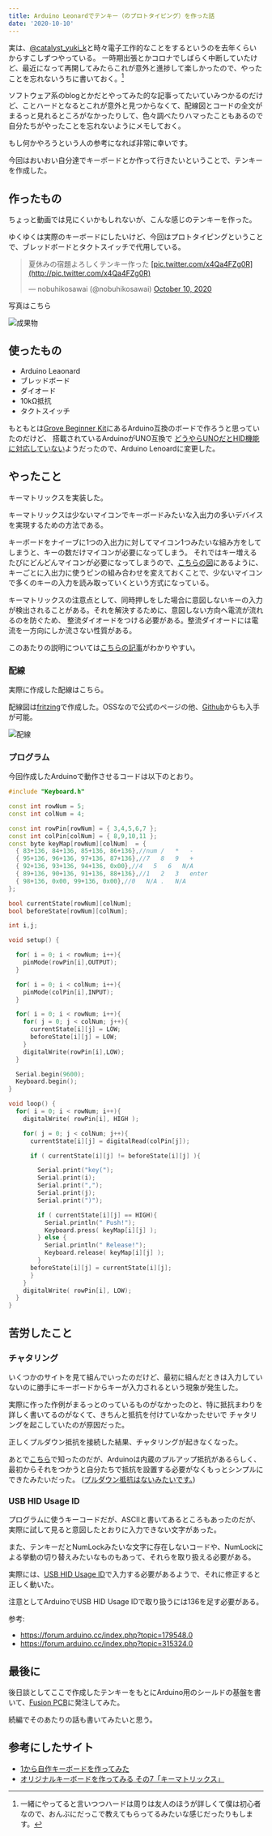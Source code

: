 ```yaml
---
title: Arduino Leonardでテンキー（のプロトタイピング）を作った話
date: '2020-10-10'
---
```


実は、[@catalyst_yuki_k](https://twitter.com/catalyst_yuki_k)と時々電子工作的なことをするというのを去年くらいからすこしずつやっている。
一時期出張とかコロナでしばらく中断していたけど、最近になって再開してみたらこれが意外と進捗して楽しかったので、やったことを忘れないうちに書いておく。[^1]

ソフトウェア系のblogとかだとやってみた的な記事ってたいていみつかるのだけど、ことハードとなるとこれが意外と見つからなくて、配線図とコードの全文が
まるっと見れるところがなかったりして、色々調べたりハマったこともあるので自分たちがやったことを忘れないようにメモしておく。

もし何かやろうという人の参考になれば非常に幸いです。

今回はおいおい自分達でキーボードとか作って行きたいということで、テンキーを作成した。

## 作ったもの

ちょっと動画では見にくいかもしれないが、こんな感じのテンキーを作った。

ゆくゆくは実際のキーボードにしたいけど、今回はプロトタイピングということで、ブレッドボードとタクトスイッチで代用している。

<blockquote class="twitter-tweet"><p lang="ja" dir="ltr">夏休みの宿題よろしくテンキー作った <a href="[https://t.co/x4Qa4FZg0R](https://t.co/x4Qa4FZg0R)">[pic.twitter.com/x4Qa4FZg0R](http://pic.twitter.com/x4Qa4FZg0R)</a></p>— nobuhikosawai (@nobuhikosawai) <a href="[https://twitter.com/nobuhikosawai/status/1314942823603400704?ref_src=twsrc^tfw](https://twitter.com/nobuhikosawai/status/1314942823603400704?ref_src=twsrc%5Etfw)">October 10, 2020</a></blockquote>

写真はこちら

![成果物](./numeric_keyboard_sample.jpg)

## 使ったもの

- Arduino Leaonard
- ブレッドボード
- ダイオード
- 10kΩ抵抗
- タクトスイッチ

もともとは[Grove Beginner Kit](https://www.switch-science.com/catalog/6361/)にあるArduino互換のボードで作ろうと思っていたのだけど、
搭載されているArduinoがUNO互換で [どうやらUNOだとHID機能に対応していない](https://qiita.com/MergeCells/items/17bdc1c1fb35949195b5#マイコンボードを選ぶ際の注意点)ようだったので、Arduino Lenoardに変更した。

## やったこと

キーマトリックスを実装した。

キーマトリックスは少ないマイコンでキーボードみたいな入出力の多いデバイスを実現するための方法である。

キーボードをナイーブに1つの入出力に対してマイコン1つみたいな組み方をしてしまうと、キーの数だけマイコンが必要になってしまう。
それではキー増えるたびにどんどんマイコンが必要になってしまうので、[こちらの図](https://synapse.kyoto/lib/ResKeypad/page001.html#index1)にあるように、キーごとに入出力に使うピンの組み合わせを変えておくことで、少ないマイコンで多くのキーの入力を読み取っていくという方式になっている。

キーマトリックスの注意点として、同時押しをした場合に意図しないキーの入力が検出されることがある。それを解決するために、意図しない方向へ電流が流れるのを防ぐため、
整流ダイオードをつける必要がある。整流ダイオードには電流を一方向にしか流さない性質がある。

このあたりの説明については[こちらの記事](https://romly.com/archives/2017/10/arduino_key_matrix.html)がわかりやすい。

### 配線

実際に作成した配線はこちら。

配線図は[fritzing](https://fritzing.org)で作成した。OSSなので公式のページの他、[Github](https://github.com/fritzing/fritzing-app)からも入手が可能。

![配線](./fritzing.png)

### プログラム

今回作成したArduinoで動作させるコードは以下のとおり。

```cpp
#include "Keyboard.h"

const int rowNum = 5;
const int colNum = 4;

const int rowPin[rowNum] = { 3,4,5,6,7 };
const int colPin[colNum] = { 8,9,10,11 };
const byte keyMap[rowNum][colNum]  = {
  { 83+136, 84+136, 85+136, 86+136},//num /   *   -
  { 95+136, 96+136, 97+136, 87+136},//7   8   9   +
  { 92+136, 93+136, 94+136, 0x00},//4   5   6   N/A
  { 89+136, 90+136, 91+136, 88+136},//1   2   3   enter
  { 98+136, 0x00, 99+136, 0x00},//0   N/A .   N/A
};

bool currentState[rowNum][colNum];
bool beforeState[rowNum][colNum];

int i,j;

void setup() {

  for( i = 0; i < rowNum; i++){
    pinMode(rowPin[i],OUTPUT);
  }

  for( i = 0; i < colNum; i++){
    pinMode(colPin[i],INPUT);
  }

  for( i = 0; i < rowNum; i++){
    for( j = 0; j < colNum; j++){
      currentState[i][j] = LOW;
      beforeState[i][j] = LOW;
    }
    digitalWrite(rowPin[i],LOW);
  }

  Serial.begin(9600);
  Keyboard.begin();
}

void loop() {
  for( i = 0; i < rowNum; i++){
    digitalWrite( rowPin[i], HIGH );

    for( j = 0; j < colNum; j++){
      currentState[i][j] = digitalRead(colPin[j]);

      if ( currentState[i][j] != beforeState[i][j] ){

        Serial.print("key(");
        Serial.print(i);
        Serial.print(",");
        Serial.print(j);
        Serial.print(")");

        if ( currentState[i][j] == HIGH){
          Serial.println(" Push!");
          Keyboard.press( keyMap[i][j] );
        } else {
          Serial.println(" Release!");
          Keyboard.release( keyMap[i][j] );
        }
      beforeState[i][j] = currentState[i][j];
      }
    }
    digitalWrite( rowPin[i], LOW);
  }
}
```

## 苦労したこと
### チャタリング

いくつかのサイトを見て組んでいったのだけど、最初に組んだときは入力していないのに勝手にキーボードからキーが入力されるという現象が発生した。

実際に作った作例がまるっとのっているものがなかったのと、特に抵抗まわりを詳しく書いてるのがなくて、きちんと抵抗を付けていなかったせいで
チャタリングを起こしていたのが原因だった。

正しくプルダウン抵抗を接続した結果、チャタリングが起きなくなった。

あとで[こちら](http://eucalyn.hatenadiary.jp/entry/original-keyboard-08)で知ったのだが、Arduinoは内蔵のプルアップ抵抗があるらしく、最初からそれをつかうと自分たちで抵抗を設置する必要がなくもっとシンプルにできたみたいだった。
([プルダウン抵抗はないみたいです。](https://github.com/esp8266/Arduino/issues/478))

### USB HID Usage ID

プログラムに使うキーコードだが、ASCIIと書いてあるところもあったのだが、実際に試して見ると意図したとおりに入力できない文字があった。

また、テンキーだとNumLockみたいな文字に存在しないコードや、NumLockによる挙動の切り替えみたいなものもあって、それらを取り扱える必要がある。

実際には、[USB HID Usage ID](https://bsakatu.net/doc/usb-hid-to-scancode)で入力する必要があるようで、それに修正すると正しく動いた。

注意としてArduinoでUSB HID Usage IDで取り扱うには136を足す必要がある。

参考:
- https://forum.arduino.cc/index.php?topic=179548.0
- https://forum.arduino.cc/index.php?topic=315324.0

## 最後に

後日談としてここで作成したテンキーをもとにArduino用のシールドの基盤を書いて、[Fusion PCB](https://www.fusionpcb.jp/fusion_pcb.html)に発注してみた。

続編でそのあたりの話も書いてみたいと思う。

## 参考にしたサイト
- [1から自作キーボードを作ってみた](https://qiita.com/kamaboko123/items/c32ad91434ffc7f4ff8d)
- [オリジナルキーボードを作ってみる その7「キーマトリックス」](http://eucalyn.hatenadiary.jp/entry/original-keyboard-07)


[^1]: 一緒にやってると言いつつハードは周りは友人のほうが詳しくて僕は初心者なので、おんぶにだっこで教えてもらってるみたいな感じだったりもします。
